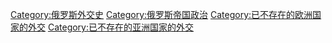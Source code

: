 [[Category:俄罗斯外交史|Category:俄罗斯外交史]]
[[Category:俄罗斯帝国政治|Category:俄罗斯帝国政治]]
[[Category:已不存在的欧洲国家的外交|Category:已不存在的欧洲国家的外交]]
[[Category:已不存在的亚洲国家的外交|Category:已不存在的亚洲国家的外交]]